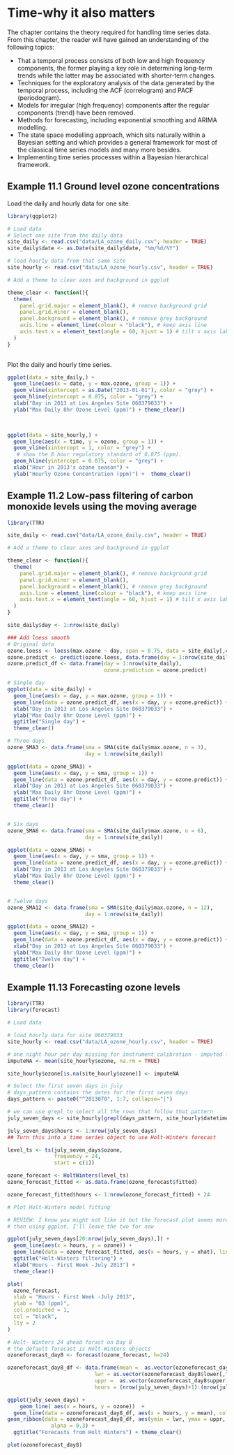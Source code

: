 # Time-why it also matters {#Time}

The chapter contains the theory required for handling time series data. From this chapter, the reader will have gained an understanding of the following topics:

- That a temporal process consists of both low and high frequency components, the former playing a key role in determining long-term trends while the latter may be associated with shorter-term changes.
- Techniques for the exploratory analysis of the data generated by the temporal process, including the ACF (correlogram) and PACF (periodogram).
- Models for irregular (high frequency) components after the regular components (trend) have been removed.
- Methods for forecasting, including exponential smoothing and ARIMA modelling.
- The state space modelling approach, which sits naturally within a Bayesian setting and which provides a general framework for most of the classical time series models and many more besides.
- Implementing time series processes within a Bayesian hierarchical framework.


## Example 11.1 Ground level ozone concentrations {-}


Load the daily and hourly data for one site.

```r

library(ggplot2)

# Load data
# Select one site from the daily data
site_daily <- read.csv("data/LA_ozone_daily.csv", header = TRUE)
site_daily$date <- as.Date(site_daily$date, "%m/%d/%Y")

# load hourly data from that same site
site_hourly <- read.csv("data/LA_ozone_hourly.csv", header = TRUE)

# Add a theme to clear axes and background in ggplot

theme_clear <- function(){
  theme(
    panel.grid.major = element_blank(), # remove background grid
    panel.grid.minor = element_blank(),
    panel.background = element_blank(), # remove grey background
    axis.line = element_line(colour = "black"), # keep axis line
    axis.text.x = element_text(angle = 60, hjust = 1) # tilt x axis labels 60 deg
  )
}
  
```


Plot the daily and hourly time series. 

```r

ggplot(data = site_daily,) +
  geom_line(aes(x = date, y = max.ozone, group = 1)) +
  geom_vline(xintercept = as.Date("2013-01-01"), color = "grey") +
  geom_hline(yintercept = 0.075, color = "grey") +
  xlab("Day in 2013 at Los Angeles Site 060379033") + 
  ylab("Max Daily 8hr Ozone Level (ppm)") + theme_clear()
  


ggplot(data = site_hourly,) +
  geom_line(aes(x = time, y = ozone, group = 1)) +
  geom_vline(xintercept = 1, color = "grey") +
   # show the 8 hour regulatory standard of 0.075 (ppm).
  geom_hline(yintercept = 0.075, color = "grey") +
  xlab("Hour in 2013's ozone season") + 
  ylab("Hourly Ozone Concentration (ppm)") +  theme_clear()

```

## Example 11.2 Low-pass filtering of carbon monoxide levels using the moving average {-}

```r

library(TTR)

site_daily <- read.csv("data/LA_ozone_daily.csv", header = TRUE)

# Add a theme to clear axes and background in ggplot

theme_clear <- function(){
  theme(
    panel.grid.major = element_blank(), # remove background grid
    panel.grid.minor = element_blank(),
    panel.background = element_blank(), # remove grey background
    axis.line = element_line(colour = "black"), # keep axis line
    axis.text.x = element_text(angle = 60, hjust = 1) # tilt x axis labels 60 deg
  )
}

site_daily$day <- 1:nrow(site_daily)

```


```r

### Add loess smooth
# Original data
ozone.loess <- loess(max.ozone ~ day, span = 0.75, data = site_daily[,c("max.ozone", "day")])
ozone.predict <- predict(ozone.loess, data.frame(day = 1:nrow(site_daily)))
ozone.predict_df <- data.frame(day = 1:nrow(site_daily), 
                               ozone.prediction = ozone.predict)

# Single day
ggplot(data = site_daily) +
  geom_line(aes(x = day, y = max.ozone, group = 1)) +
  geom_line(data = ozone.predict_df, aes(x = day, y = ozone.predict)) +
  xlab("Day in 2013 at Los Angeles Site 060379033") + 
  ylab("Max Daily 8hr Ozone Level (ppm)") +
  ggtitle("Single day") + 
  theme_clear()

# Three days
ozone_SMA3 <- data.frame(sma = SMA(site_daily$max.ozone, n = 3),
                         day = 1:nrow(site_daily))

ggplot(data = ozone_SMA3) +
  geom_line(aes(x = day, y = sma, group = 1)) +
  geom_line(data = ozone.predict_df, aes(x = day, y = ozone.predict)) +
  xlab("Day in 2013 at Los Angeles Site 060379033") + 
  ylab("Max Daily 8hr Ozone Level (ppm)") +  
  ggtitle("Three day") + 
  theme_clear()


# Six days
ozone_SMA6 <- data.frame(sma = SMA(site_daily$max.ozone, n = 6),
                         day = 1:nrow(site_daily))

ggplot(data = ozone_SMA6) +
  geom_line(aes(x = day, y = sma, group = 1)) +
  geom_line(data = ozone.predict_df, aes(x = day, y = ozone.predict)) +
  xlab("Day in 2013 at Los Angeles Site 060379033") + 
  ylab("Max Daily 8hr Ozone Level (ppm)") +  
  theme_clear()


# Twelve days
ozone_SMA12 <- data.frame(sma = SMA(site_daily$max.ozone, n = 12),
                         day = 1:nrow(site_daily))

ggplot(data = ozone_SMA12) +
  geom_line(aes(x = day, y = sma, group = 1)) +
  geom_line(data = ozone.predict_df, aes(x = day, y = ozone.predict)) +
  xlab("Day in 2013 at Los Angeles Site 060379033") + 
  ylab("Max Daily 8hr Ozone Level (ppm)") +
  ggtitle("Twelve day") + 
  theme_clear()

```


## Example 11.13 Forecasting ozone levels {-}

```r

library(TTR)
library(forecast)

# Load data

# load hourly data for site 060379033
site_hourly <- read.csv("data/LA_ozone_hourly.csv", header = TRUE)

```

```r
# one night hour per day missing for instrument calibration - imputed for simplicity
imputeNA <- mean(site_hourly$ozone, na.rm = TRUE)

site_hourly$ozone[is.na(site_hourly$ozone)] <- imputeNA

# Select the first seven days in july
# days_pattern contains the dates for the first seven days
days_pattern <- paste0("^2013070", 1:7, collapse="|") 

# we can use grepl to select all the rows that follow that pattern
july_seven_days <- site_hourly[grepl(days_pattern, site_hourly$datetime),] 

july_seven_days$hours <- 1:nrow(july_seven_days)
## Turn this into a time series object to use Holt-Winters forecast

level_ts <- ts(july_seven_days$ozone,
               frequency = 24,
               start = c(1))

ozone_forecast <- HoltWinters(level_ts) 
ozone_forecast_fitted <- as.data.frame(ozone_forecast$fitted)

ozone_forecast_fitted$hours <- 1:nrow(ozone_forecast_fitted) + 24

# Plot Holt-Winters model fitting

# REVIEW: I know you might not like it but the forecast plot seems more straightforward 
# than using ggplot, I'll leave the two for now

ggplot(july_seven_days[20:nrow(july_seven_days),]) +
  geom_line(aes(x = hours, y = ozone)) +
  geom_line(data = ozone_forecast_fitted, aes(x = hours, y = xhat), linetype = "dashed") +
  ggtitle("Holt-Winters filtering") +
  xlab("Hours - First Week -July 2013") +
  theme_clear()

plot(
  ozone_forecast,
  xlab = "Hours - First Week -July 2013",
  ylab = "O3 (ppm)",
  col.predicted = 1,
  col = "black",
  lty = 2
)

# Holt- Winters 24 ahead forast on Day 8 
# the default forecast is Holt-Winters objects
ozoneforecast_day8 <- forecast(ozone_forecast, h=24)

ozoneforecast_day8_df <- data.frame(mean =  as.vector(ozoneforecast_day8$mean),
                            lwr = as.vector(ozoneforecast_day8$lower[,"95%"]),
                            uppr =  as.vector(ozoneforecast_day8$upper[,"95%"]),
                            hours = (nrow(july_seven_days)+1):(nrow(july_seven_days) + 24))

ggplot(july_seven_days) +
    geom_line( aes(x = hours, y = ozone))  +
  geom_line(data = ozoneforecast_day8_df, aes(x = hours, y = mean), color = "blue") + 
geom_ribbon(data = ozoneforecast_day8_df, aes(ymin = lwr, ymax = uppr, x = hours),
              alpha = 0.3) + 
  ggtitle("Forecasts from Holt Winters") + theme_clear()

plot(ozoneforecast_day8)

  
```






